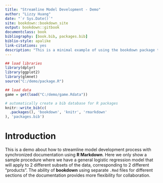 --- 
title: "Streamline Model Development - Demo"
author: "Lizzy Huang"
date: "`r Sys.Date()`"
site: bookdown::bookdown_site
output: bookdown::gitbook
documentclass: book
bibliography: [book.bib, packages.bib]
biblio-style: apalike
link-citations: yes
description: "This is a minimal example of using the bookdown package to write a book. The output format for this example is bookdown::gitbook."
---

```{r load-libraries-n-data, echo = F, warning=F, message=F}
## load libraries
library(dplyr)
library(ggplot2)
library(glmnet)
source("C:/demo/package.R")

## load data
game = get(load("C:/demo/game.Rdata"))
```

```{r include=FALSE}
# automatically create a bib database for R packages
knitr::write_bib(c(
  .packages(), 'bookdown', 'knitr', 'rmarkdown'
), 'packages.bib')
```


# Introduction

This is a demo about how to streamline model development process with synchronized documentation using **R Markdown**. Here we only show a sample procedure where we have a general logistic regression model that will apply to 2 different subsets of the data, corresponding to 2 different "products". The ability of **bookdown** using separate `.Rmd` files for different sections of the documentation provides more flexibility for collaboration.

